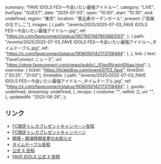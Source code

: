   summary: "FAVE IDOLS FES〜今会いたい最強アイドル〜",
  category: "LIVE",
  liveType: "GUEST",
  date: "2025-07-03",
  open: "10:00",
  start: "10:30",
  end: undefined,
  region: "東京",
  location: "恵比寿ガーデンホール",
  present: ["高嶺のなでしこ"],
  images: [
    {
      path: "/events/2025/2025-07-03_FAVE IDOLS FES〜今会いたい最強アイドル〜.jpg",
      ref: "https://x.com/faveconnect/status/1927667487803683103",
    },
    {
      path: "/events/2025/2025-07-03_FAVE IDOLS FES〜今会いたい最強アイドル〜_タイムテーブル.jpg",
      ref: "https://x.com/faveconnect/status/1936050142173708494",
    },
  ],
  link: {
    text: "FaveConnect ニュース",
    url: "https://store.faveconnect.com/news/public/_/51qy95rwjnl05iaq.html",
  },
  overview: {
    ticket: "https://ticketdive.com/event/0703_fave",
    timeSlot: ["20:25", "21:00"],
    timetable: {
      path: "/events/2025/2025-07-03_FAVE IDOLS FES〜今会いたい最強アイドル〜_タイムテーブル.jpg",
      ref: "https://x.com/faveconnect/status/1936050142173708494",
    },
    goods: undefined,
    streaming: undefined,
  },
  recaps: {
    costume: "",
    setlist: [],
    url: "",
  },
  updatedAt: "2025-06-26",
};

## リンク

- [FC限定トレカプレゼントキャンペーン告知](https://x.com/faveconnect/status/1937798120857104722)
- [FC限定トレカプレゼントキャンペーン](https://store.faveconnect.com/news/public/_/943z0wiatm9rgfly.html)
- [開場・開演時間変更のお知らせ](https://x.com/faveconnect/status/1938155684350333002)
- [タイムテーブル告知](https://x.com/faveconnect/status/1936050142173708494)
- [公式 X 告知](https://x.com/takanenofficial/status/1927953071977680908)
- [FAVE IDOLS 公式 X 告知](https://x.com/faveconnect/status/1927667487803683103)
